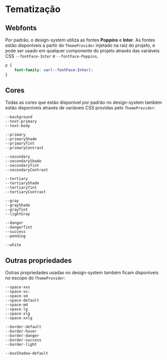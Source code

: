 
<Meta title="Tematização" />

# Tematização

## Webfonts

Por padrão, o design-system utiliza as fontes **Poppins** e **Inter**. As fontes estão disponíveis a partir do
`ThemeProvider` injetado na raiz do projeto, e pode ser usado em qualquer componente do projeto através das variáveis
CSS `--fontFace-Inter` e `--fontFace-Poppins`.

```css
p {
    font-family: var(--fontFace-Inter);
}
```

## Cores

Todas as cores que estão disponível por padrão no design-system também estão disponíveis através de variáveis CSS
providas pelo `ThemeProvider`:

```
--background
--text-primary
--text-body

--primary
--primaryShade
--primaryTint
--primaryContrast

--secondary
--secondaryShade
--secondaryTint
--secondaryContrast

--tertiary
--tertiaryShade
--tertiaryTint
--tertiaryContrast

--gray
--grayShade
--grayTint
--lightGray

--danger
--dangerTint
--success
--pending

--white
```

## Outras propriedades

Outras propriedades usadas no design-system também ficam disponíveis no escopo do `ThemeProvider`:

```
--space-xxs
--space-xs:
--space-sm
--space-default
--space-md
--space-lg
--space-xlg
--space-xxlg

--border-default
--border-hover
--border-danger
--border-success
--border-light

--boxShadow-default
```
